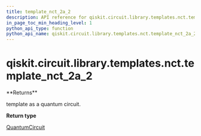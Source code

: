 ```yaml
---
title: template_nct_2a_2
description: API reference for qiskit.circuit.library.templates.nct.template_nct_2a_2
in_page_toc_min_heading_level: 1
python_api_type: function
python_api_name: qiskit.circuit.library.templates.nct.template_nct_2a_2
---
```


<span id="qiskit-circuit-library-templates-nct-template-nct-2a-2" />

# qiskit.circuit.library.templates.nct.template\_nct\_2a\_2

<Function id="qiskit.circuit.library.templates.nct.template_nct_2a_2" isDedicatedPage={true} github="https://github.com/qiskit/qiskit/tree/stable/0.23/qiskit/circuit/library/templates/nct/template_nct_2a_2.py" signature="template_nct_2a_2()">
  **Returns**

  template as a quantum circuit.

  **Return type**

  [QuantumCircuit](qiskit.circuit.QuantumCircuit "qiskit.circuit.QuantumCircuit")
</Function>

